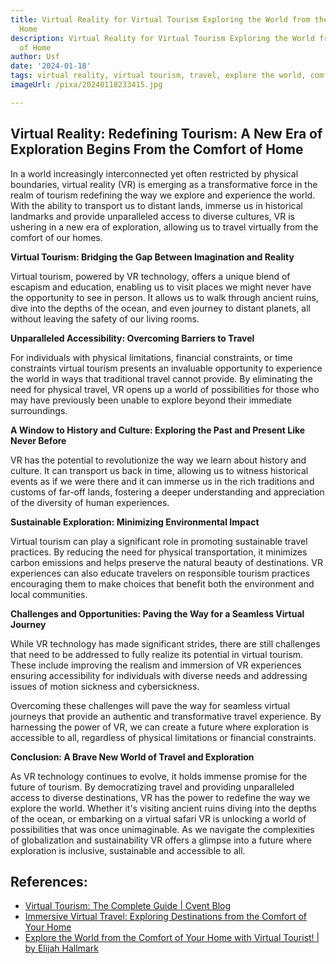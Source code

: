 ```yaml
---
title: Virtual Reality for Virtual Tourism Exploring the World from the Comfort of
  Home
description: Virtual Reality for Virtual Tourism Exploring the World from the Comfort
  of Home
author: Usf
date: '2024-01-18'
tags: virtual reality, virtual tourism, travel, explore the world, comfort of home
imageUrl: /pixa/20240118233415.jpg

---
```

## Virtual Reality: Redefining Tourism: A New Era of Exploration Begins From the Comfort of Home

In  a world increasingly interconnected  yet often restricted by physical  boundaries, virtual reality (VR) is  emerging as a transformative force  in the realm of  tourism redefining the way we explore and experience the world. With the ability to transport us to distant  lands, immerse us in historical landmarks and provide unparalleled access to diverse cultures, VR is ushering in a  new era  of exploration,  allowing us to travel virtually from the comfort of our homes.

**Virtual Tourism: Bridging the Gap Between Imagination and Reality**

Virtual tourism, powered by VR technology, offers a unique blend of escapism and education, enabling us to visit places we might never  have the opportunity to see in person. It allows us to walk through ancient ruins, dive into the depths  of the  ocean,  and even journey to distant planets,  all without leaving the safety of our living rooms.

**Unparalleled Accessibility:  Overcoming  Barriers to Travel**

For individuals  with physical limitations, financial constraints, or time constraints virtual tourism presents an invaluable opportunity  to experience the world in ways that traditional travel cannot provide. By eliminating the need for physical travel, VR opens  up  a world of possibilities for those who may have previously been unable to explore beyond their immediate surroundings.

**A Window to History and Culture: Exploring the Past and Present Like Never Before**

VR has the potential to revolutionize the way we learn about history and culture. It can transport us back in time, allowing us to witness historical events as if we were there and it can immerse us in the rich traditions and customs of far-off  lands, fostering a deeper  understanding and appreciation of the  diversity of human experiences.

**Sustainable Exploration: Minimizing Environmental Impact**

Virtual tourism can play a significant  role in promoting sustainable travel practices. By reducing the  need for physical transportation, it  minimizes carbon emissions  and helps preserve the natural beauty  of destinations. VR experiences can also educate travelers on responsible  tourism practices encouraging them to make choices that benefit both the environment and local communities.

**Challenges  and  Opportunities: Paving  the Way for a Seamless Virtual Journey**

While VR technology has made significant strides, there are still  challenges that need to be addressed  to fully realize its potential in  virtual tourism. These include improving the realism  and immersion of VR experiences ensuring accessibility for individuals with diverse needs and addressing  issues of motion sickness and cybersickness.

Overcoming these challenges will pave the  way  for seamless virtual journeys that provide an authentic and transformative travel experience. By harnessing the power of VR, we can create a future  where exploration is accessible to all, regardless of physical limitations or financial constraints.

**Conclusion: A  Brave New World of Travel and Exploration**

As VR technology continues  to evolve, it holds immense promise for the future  of tourism. By democratizing travel and providing  unparalleled access to diverse destinations, VR  has the power to redefine the  way we explore the world. Whether it's visiting ancient  ruins diving  into the  depths of the ocean, or embarking on a virtual safari VR is unlocking a world of possibilities that was once unimaginable. As we navigate the complexities of globalization and sustainability VR offers  a glimpse into  a future  where exploration is inclusive, sustainable and accessible to all.

## References:
- [Virtual Tourism: The Complete Guide | Cvent Blog](https://www.cvent.com/en/blog/hospitality/virtual-tourism)
- [Immersive Virtual Travel: Exploring Destinations from the Comfort of Your Home](https://www.technology-innovators.com/immersive-virtual-travel-exploring-destinations-from-the-comfort-of-your-home/)
- [Explore the World from the Comfort of Your Home with Virtual Tourist! | by Elijah Hallmark](https://medium.com/@elijahndibe/in-a-world-where-travel-restrictions-and-global-challenges-have-impacted-traditional-tourism-47cafcaf6914)
